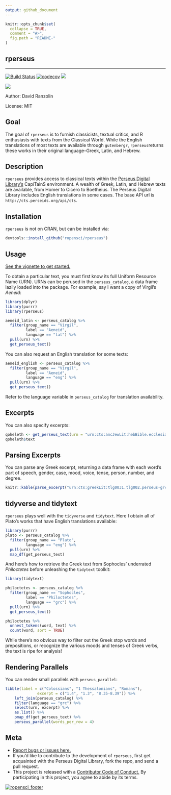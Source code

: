 ```yaml
---
output: github_document
---
```


<!-- README.md is generated from README.Rmd. Please edit that file -->

```r
knitr::opts_chunk$set(
  collapse = TRUE,
  comment = "#>",
  fig.path = "README-"
)
```

## rperseus

***

[![Build Status](https://travis-ci.org/ropensci/rperseus.svg?branch=master)](https://travis-ci.org/ropensci/rperseus)
[![codecov](https://codecov.io/gh/ropensci/rperseus/branch/master/graph/badge.svg)](https://codecov.io/gh/ropensci/rperseus)
[![](https://badges.ropensci.org/145_status.svg)](https://github.com/ropensci/onboarding/issues/145)


![](http://www.infobiblio.es/wp-content/uploads/2015/06/perseus-logo.png)

Author: David Ranzolin

License: MIT

## Goal

The goal of `rperseus` is to furnish classicists, textual critics, and R enthusiasts with texts from the Classical World. While the English translations of most texts are available through `gutenbergr`, `rperseus`returns these works in their original language--Greek, Latin, and Hebrew.

## Description

`rperseus` provides access to classical texts within the [Perseus Digital Library's](http://www.perseus.tufts.edu/hopper/) CapiTainS environment. A wealth of Greek, Latin, and Hebrew texts are available, from Homer to Cicero to Boetheius. The Perseus Digital Library includes English translations in some cases. The base API url is `http://cts.perseids.org/api/cts`. 

## Installation

`rperseus` is not on CRAN, but can be installed via:

```r
devtools::install_github("ropensci/rperseus")
```

## Usage

[See the vignette to get started.](https://daranzolin.github.io/rperseus//articles/rperseus-vignette.html)

To obtain a particular text, you must first know its full Uniform Resource Name (URN). URNs can be perused in the `perseus_catalog`, a data frame lazily loaded into the package. For example, say I want a copy of Virgil's *Aeneid*:

```r
library(dplyr)
library(purrr)
library(rperseus)

aeneid_latin <- perseus_catalog %>% 
  filter(group_name == "Virgil",
         label == "Aeneid",
         language == "lat") %>% 
  pull(urn) %>% 
  get_perseus_text()
```

You can also request an English translation for some texts:

```r
aeneid_english <- perseus_catalog %>% 
  filter(group_name == "Virgil",
         label == "Aeneid",
         language == "eng") %>% 
  pull(urn) %>% 
  get_perseus_text()
```

Refer to the language variable in `perseus_catalog` for translation availability.

## Excerpts

You can also specify excerpts:

```r
qoheleth <- get_perseus_text(urn = "urn:cts:ancJewLit:hebBible.ecclesiastes.leningrad-pntd", excerpt = "1.1-1.3")
qoheleth$text
```

## Parsing Excerpts

You can parse any Greek excerpt, returning a data frame with each word's part of speech, gender, case, mood, voice, tense, person, number, and degree.

```r
knitr::kable(parse_excerpt("urn:cts:greekLit:tlg0031.tlg002.perseus-grc2", "5.1-5.2"))
```

## tidyverse and tidytext 

`rperseus` plays well with the `tidyverse` and `tidytext`. Here I obtain all of Plato's works that have English translations available:

```r
library(purrr)
plato <- perseus_catalog %>% 
  filter(group_name == "Plato",
         language == "eng") %>% 
  pull(urn) %>% 
  map_df(get_perseus_text)
```

And here's how to retrieve the Greek text from Sophocles' underrated *Philoctetes* before unleashing the `tidytext` toolkit:

```r
library(tidytext)

philoctetes <- perseus_catalog %>% 
  filter(group_name == "Sophocles",
         label == "Philoctetes",
         language == "grc") %>% 
  pull(urn) %>%
  get_perseus_text()

philoctetes %>% 
  unnest_tokens(word, text) %>% 
  count(word, sort = TRUE)
```

While there's no obvious way to filter out the Greek stop words and prepositions, or recognize the various moods and tenses of Greek verbs, the text is ripe for analysis!

## Rendering Parallels

You can render small parallels with `perseus_parallel`:

```r
tibble(label = c("Colossians", "1 Thessalonians", "Romans"),
              excerpt = c("1.4", "1.3", "8.35-8.39")) %>%
    left_join(perseus_catalog) %>%
    filter(language == "grc") %>%
    select(urn, excerpt) %>%
    as.list() %>%
    pmap_df(get_perseus_text) %>%
    perseus_parallel(words_per_row = 4)
```

## Meta

* [Report bugs or issues here.](https://github.com/daranzolin/rperseus/issues)
* If you'd like to contribute to the development of `rperseus`, first get acquainted with the Perseus Digital Library, fork the repo, and send a pull request.
* This project is released with a [Contributor Code of Conduct.](https://github.com/daranzolin/rperseus/blob/master/CONDUCT.md) By participating in this project, you agree to abide by its terms.

[![ropensci_footer](https://ropensci.org/public_images/ropensci_footer.png)](https://ropensci.org)


